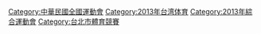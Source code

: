 {{catmore|中華民國102年全國運動會}}
[[Category:中華民國全國運動會|Category:中華民國全國運動會]]
[[Category:2013年台湾体育|Category:2013年台湾体育]]
[[Category:2013年綜合運動會|Category:2013年綜合運動會]]
[[Category:台北市體育競賽|Category:台北市體育競賽]]